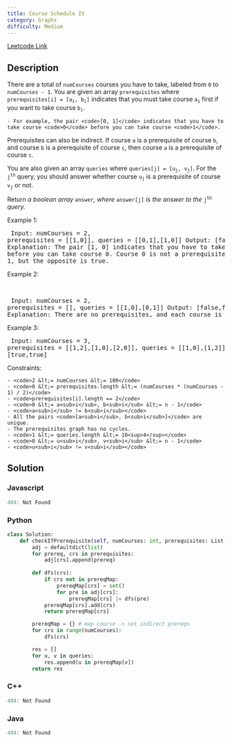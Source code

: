```yaml
---
title: Course Schedule IV
category: Graphs
difficulty: Medium
---
```


<Callout>

[Leetcode Link](https://leetcode.com/problems/course-schedule-iv)

</Callout>

## Description
There are a total of <code>numCourses</code> courses you have to take, labeled from <code>0</code> to <code>numCourses - 1</code>. You are given an array <code>prerequisites</code> where <code>prerequisites[i] = [a<sub>i</sub>, b<sub>i</sub>]</code> indicates that you must take course <code>a<sub>i</sub></code> first if you want to take course <code>b<sub>i</sub></code>.


	- For example, the pair <code>[0, 1]</code> indicates that you have to take course <code>0</code> before you can take course <code>1</code>.


Prerequisites can also be indirect. If course <code>a</code> is a prerequisite of course <code>b</code>, and course <code>b</code> is a prerequisite of course <code>c</code>, then course <code>a</code> is a prerequisite of course <code>c</code>.

You are also given an array <code>queries</code> where <code>queries[j] = [u<sub>j</sub>, v<sub>j</sub>]</code>. For the <code>j<sup>th</sup></code> query, you should answer whether course <code>u<sub>j</sub></code> is a prerequisite of course <code>v<sub>j</sub></code> or not.

Return <i>a boolean array </i><code>answer</code><i>, where </i><code>answer[j]</code><i> is the answer to the </i><code>j<sup>th</sup></code><i> query.</i>

 
Example 1:
<Image alt="" src="https://assets.leetcode.com/uploads/2021/05/01/courses4-1-graph.jpg" width={222} height={62} />
<br /><pre className="overflow-x-auto">
Input: numCourses = 2, prerequisites = [[1,0]], queries = [[0,1],[1,0]]
Output: [false,true]
Explanation: The pair [1, 0] indicates that you have to take course 1 before you can take course 0.
Course 0 is not a prerequisite of course 1, but the opposite is true.
</pre>

Example 2:

<br /><pre className="overflow-x-auto">
Input: numCourses = 2, prerequisites = [], queries = [[1,0],[0,1]]
Output: [false,false]
Explanation: There are no prerequisites, and each course is independent.
</pre>

Example 3:
<Image alt="" src="https://assets.leetcode.com/uploads/2021/05/01/courses4-3-graph.jpg" width={222} height={222} />
<br /><pre className="overflow-x-auto">
Input: numCourses = 3, prerequisites = [[1,2],[1,0],[2,0]], queries = [[1,0],[1,2]]
Output: [true,true]
</pre>

 
Constraints:


	- <code>2 &lt;= numCourses &lt;= 100</code>
	- <code>0 &lt;= prerequisites.length &lt;= (numCourses * (numCourses - 1) / 2)</code>
	- <code>prerequisites[i].length == 2</code>
	- <code>0 &lt;= a<sub>i</sub>, b<sub>i</sub> &lt;= n - 1</code>
	- <code>a<sub>i</sub> != b<sub>i</sub></code>
	- All the pairs <code>[a<sub>i</sub>, b<sub>i</sub>]</code> are unique.
	- The prerequisites graph has no cycles.
	- <code>1 &lt;= queries.length &lt;= 10<sup>4</sup></code>
	- <code>0 &lt;= u<sub>i</sub>, v<sub>i</sub> &lt;= n - 1</code>
	- <code>u<sub>i</sub> != v<sub>i</sub></code>



## Solution

### Javascript
```javascript
404: Not Found
```
### Python
```python
class Solution:
    def checkIfPrerequisite(self, numCourses: int, prerequisites: List[List[int]], queries: List[List[int]]) -> List[bool]:
        adj = defaultdict(list)
        for prereq, crs in prerequisites:
            adj[crs].append(prereq)
        
        def dfs(crs):
            if crs not in prereqMap:
                prereqMap[crs] = set()
                for pre in adj[crs]:
                    prereqMap[crs] |= dfs(pre)
            prereqMap[crs].add(crs)
            return prereqMap[crs]

        prereqMap = {} # map course -> set indirect prereqs
        for crs in range(numCourses):
            dfs(crs)

        res = []
        for u, v in queries:
            res.append(u in prereqMap[v])
        return res

```
### C++
```cpp
404: Not Found
```
### Java
```java
404: Not Found
```


